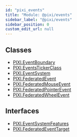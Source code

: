 ```yaml
---
id: "pixi_events"
title: "Module: @pixi/events"
sidebar_label: "@pixi/events"
sidebar_position: 0
custom_edit_url: null
---
```

## Classes
* [PIXI.EventBoundary](../classes/PIXI.EventBoundary.pixi_events)
* [PIXI.EventsTickerClass](../classes/PIXI.EventsTickerClass.pixi_events)
* [PIXI.EventSystem](../classes/PIXI.EventSystem.pixi_events)
* [PIXI.FederatedEvent](../classes/PIXI.FederatedEvent.pixi_events)
* [PIXI.FederatedMouseEvent](../classes/PIXI.FederatedMouseEvent.pixi_events)
* [PIXI.FederatedPointerEvent](../classes/PIXI.FederatedPointerEvent.pixi_events)
* [PIXI.FederatedWheelEvent](../classes/PIXI.FederatedWheelEvent.pixi_events)
## Interfaces
* [PIXI.EventSystemFeatures](../interfaces/PIXI.EventSystemFeatures.pixi_events)
* [PIXI.FederatedEventTarget](../interfaces/PIXI.FederatedEventTarget.pixi_events)

    
